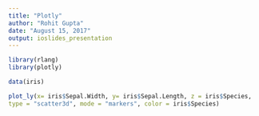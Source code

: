---
title: "Plotly"
author: "Rohit Gupta"
date: "August 15, 2017"
output: ioslides_presentation
---

```{r cars, echo = TRUE}
library(rlang)
library(plotly)

data(iris)

plot_ly(x= iris$Sepal.Width, y= iris$Sepal.Length, z = iris$Species, 
type = "scatter3d", mode = "markers", color = iris$Species)
```


